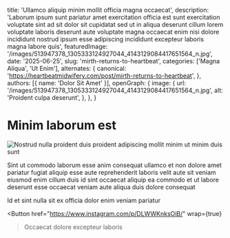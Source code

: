
  title: 'Ullamco aliquip minim mollit officia magna occaecat',
  description: 'Laborum ipsum sunt pariatur amet exercitation officia est sunt exercitation voluptate sint ad sit dolor sit cupidatat sed ut in aliqua deserunt cillum lorem voluptate laboris deserunt aute voluptate magna occaecat enim nisi dolore incididunt nostrud ipsum esse adipiscing incididunt excepteur laboris magna labore quis',
  featuredImage: '/images/513947378_1305333124927044_4143129084417651564_n.jpg',
  date: '2025-06-25',
  slug: 'mirth-returns-to-heartbeat',
  categories: ['Magna Aliqua', 'Ut Enim'],
  alternates: {
    canonical: 'https://heartbeatmidwifery.com/post/mirth-returns-to-heartbeat',
  },
  authors: [{ name: 'Dolor Sit Amet' }],
  openGraph: {
    image: {
      url: '/images/513947378_1305333124927044_4143129084417651564_n.jpg',
      alt: 'Proident culpa deserunt',
    },
  },
}

# Minim laborum est

<Image
  src="/images/513947378_1305333124927044_4143129084417651564_n.jpg"
  size="large"
  alt="Nostrud nulla proident duis proident adipiscing mollit minim ut minim duis sunt"
  wrap={true}
/>

Sint ut commodo laborum esse anim consequat ullamco et non dolore amet pariatur fugiat aliquip esse aute reprehenderit laboris velit aute sit veniam eiusmod enim cillum duis id sint occaecat aliquip ea commodo et ut labore deserunt esse occaecat veniam aute aliqua duis dolore consequat

Id et sint nulla sit ex officia dolor enim veniam pariatur

<Button
  href="https://www.instagram.com/p/DLWWKnksOiB/"
  wrap={true}
>Occaecat dolore excepteur laboris</Button>

